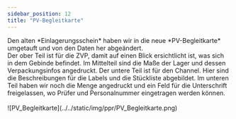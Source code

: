 ```yaml
---
sidebar_position: 12
title: "PV-Begleitkarte"
---
```


<div className="background-container">
    Den alten *Einlagerungsschein* haben wir in die neue *PV-Begleitkarte* umgetauft und von den 
    Daten her abgeändert. 
    <br/>
    Der ober Teil ist für die ZVP, damit auf einen Blick ersichtlicht ist, was sich in dem Gebinde befindet. 
    Im Mittelteil sind die Maße der Lager und dessen Verpackungsinfos angedruckt.
    Der untere Teil ist für den Channel. Hier sind die Beschreibungen für die Labels und die Stückliste abgebildet.
    Im unteren Teil haben wir noch die Menge angedruckt und ein Feld für die Unterschrift freigelassen, wo Prüfer und Personalnummer
    eingetragen werden können. 
</div>
<br/>

<div className="background-container">
![PV_Begleitkarte](../../static/img/ppr/PV_Begleitkarte.png)

</div>

